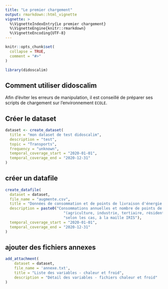 ```yaml
---
title: "Le premier chargement"
output: rmarkdown::html_vignette
vignette: >
  %\VignetteIndexEntry{Le premier chargement}
  %\VignetteEngine{knitr::rmarkdown}
  %\VignetteEncoding{UTF-8}
---
```


```r
knitr::opts_chunk$set(
  collapse = TRUE,
  comment = "#>"
)
```

```r
library(didoscalim)
```

## Comment utiliser didoscalim

Afin d'éviter les erreurs de manipulation, il est conseillé de préparer ses
scripts de chargement sur l'environnement `ECOLE`.

## Créer le dataset

```r
dataset <- create_dataset(
  title = "mon dataset de test didoscalim",
  description = "test",
  topic = "Transports",
  frequency = "unknown",
  temporal_coverage_start = "2020-01-01",
  temporal_coverage_end = "2020-12-31"
)
```

## créer un datafile

```r
create_datafile(
  dataset = dataset,
  file_name = "augmente.csv",
  title = "Données de consommation et de points de livraison d'énergie à la maille IRIS – chaleur et froid – année 2020",
  description = paste0("Consommations annuelles et nombre de points de livraison de gaz naturel, par secteur d'activité ",
                          "(agriculture, industrie, tertiaire, résidentiel et non affecté) ou selon le code NAF à 2 niveaux ",
                          "selon les cas, à la maille IRIS"),
  temporal_coverage_start = "2020-01-01",
  temporal_coverage_end = "2020-12-31"
)
```
## ajouter des fichiers annexes

```r
add_attachment(
    dataset = dataset,
    file_name = 'annexe.txt',
    title = "Liste des variables - chaleur et froid",
    description = "Détail des variables - fichiers chaleur et froid"
)
```
